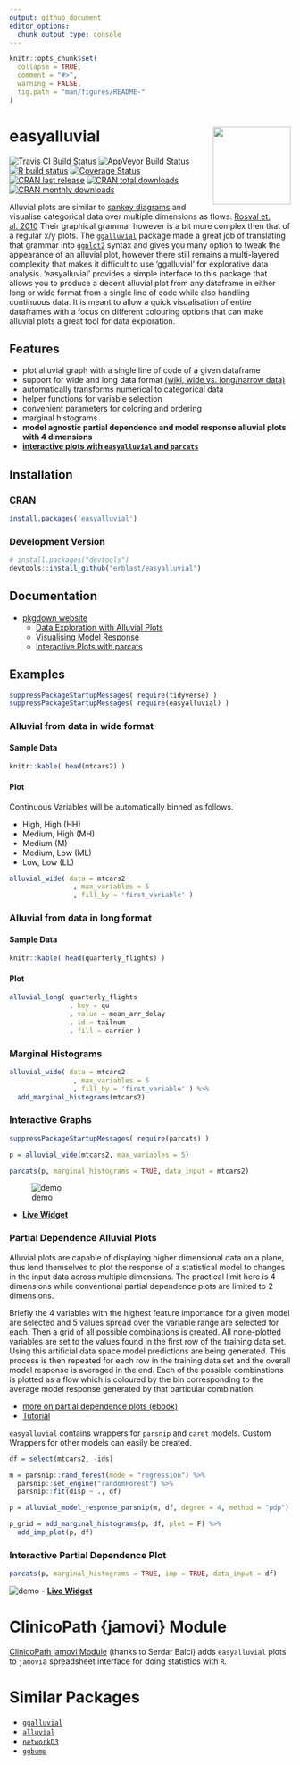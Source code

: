 ```yaml
---
output: github_document
editor_options: 
  chunk_output_type: console
---
```


<!-- README.md is generated from README.Rmd. Please edit that file -->

```r
knitr::opts_chunk$set(
  collapse = TRUE,
  comment = "#>",
  warning = FALSE,
  fig.path = "man/figures/README-"
)
```

# easyalluvial <a href='https://erblast.github.io/easyalluvial'><img src='man/figures/logo.png' align="right" height="139" /></a>

[![Travis CI Build Status](https://travis-ci.org/erblast/easyalluvial.svg?branch=master)](https://travis-ci.org/erblast/easyalluvial) 
[![AppVeyor Build Status](https://ci.appveyor.com/api/projects/status/github/erblast/easyalluvial?branch=master&svg=true)](https://ci.appveyor.com/project/erblast/easyalluvial) 
[![R build status](https://github.com/erblast/easyalluvial/workflows/R-CMD-check/badge.svg)](https://github.com/erblast/easyalluvial/actions)
[![Coverage Status](https://img.shields.io/codecov/c/github/erblast/easyalluvial/master.svg)](https://codecov.io/github/erblast/easyalluvial?branch=master)
[![CRAN last release](https://www.r-pkg.org/badges/last-release/easyalluvial)](https://CRAN.R-project.org/package=easyalluvial)
[![CRAN total downloads](https://cranlogs.r-pkg.org/badges/grand-total/easyalluvial)](https://CRAN.R-project.org/package=easyalluvial)
[![CRAN monthly downloads](https://cranlogs.r-pkg.org/badges/easyalluvial)](https://CRAN.R-project.org/package=easyalluvial)

Alluvial plots are similar to [sankey diagrams](https://en.wikipedia.org/wiki/Sankey_diagram) and visualise categorical data over multiple dimensions as flows. [Rosval et. al. 2010](https://journals.plos.org/plosone/article?id=10.1371/journal.pone.0008694) Their graphical grammar however is a bit more complex then that of a regular x/y plots. The [`ggalluvial`](http://corybrunson.github.io/ggalluvial/) package made a great job of translating that grammar into [`ggplot2`](https://github.com/tidyverse/ggplot2) syntax and gives you many option to tweak the appearance of an alluvial plot, however there still remains a multi-layered complexity that makes it difficult to use 'ggalluvial' for explorative data analysis. 'easyalluvial' provides a simple interface to this package that allows you to produce a decent alluvial plot from any dataframe in either long or wide format from a single line of code while also handling continuous data. It is meant to allow a quick visualisation of entire dataframes with a focus on different colouring options that can make alluvial plots a great tool for data exploration.

## Features
- plot alluvial graph with a single line of code of a given dataframe
- support for wide and long data format [(wiki, wide vs. long/narrow data)](https://en.wikipedia.org/wiki/Wide_and_narrow_data)
- automatically transforms numerical to categorical data
- helper functions for variable selection
- convenient parameters for coloring and ordering
- marginal histograms
- **model agnostic partial dependence and model response alluvial plots with 4 dimensions**
- **[interactive plots with `easyalluvial` and `parcats`](https://erblast.github.io/parcats/articles/parcats.html)**

## Installation

### CRAN

```r
install.packages('easyalluvial')
```


### Development Version


```r

# install.packages("devtools")
devtools::install_github("erblast/easyalluvial")
```

## Documentation

- [pkgdown website](https://erblast.github.io/easyalluvial/)
  * [Data Exploration with Alluvial Plots](https://erblast.github.io/easyalluvial/articles/data_exploration.html)
  * [Visualising Model Response ](https://erblast.github.io/easyalluvial/articles/model_response.html)
  * [Interactive Plots with parcats](https://erblast.github.io/easyalluvial/articles/parcats.html)

## Examples

```r
suppressPackageStartupMessages( require(tidyverse) )
suppressPackageStartupMessages( require(easyalluvial) )

```


### Alluvial from data in wide format

#### Sample Data

```r

knitr::kable( head(mtcars2) )
```

#### Plot

Continuous Variables will be automatically binned as follows.

- High, High (HH)
- Medium, High (MH)
- Medium (M)
- Medium, Low (ML)
- Low, Low (LL)

```r

alluvial_wide( data = mtcars2
                , max_variables = 5
                , fill_by = 'first_variable' )

```


### Alluvial from data in long format

#### Sample Data

```r
knitr::kable( head(quarterly_flights) )
```

#### Plot 
 
```r

alluvial_long( quarterly_flights
               , key = qu
               , value = mean_arr_delay
               , id = tailnum
               , fill = carrier )

```



### Marginal Histograms

```r
alluvial_wide( data = mtcars2
                , max_variables = 5
                , fill_by = 'first_variable' ) %>%
  add_marginal_histograms(mtcars2)

```

### Interactive Graphs

```r

suppressPackageStartupMessages( require(parcats) )

p = alluvial_wide(mtcars2, max_variables = 5)

parcats(p, marginal_histograms = TRUE, data_input = mtcars2)

```

![demo](https://raw.githubusercontent.com/erblast/parcats/master/man/figures/demo1.gif)

- **[Live Widget](https://erblast.github.io/parcats/articles/parcats.html)**


### Partial Dependence Alluvial Plots

Alluvial plots are capable of displaying higher dimensional data on a plane, thus lend themselves to plot the response of a statistical model to changes in the input data across multiple dimensions. The practical limit here is 4 dimensions while conventional partial dependence plots are limited to 2 dimensions.

Briefly the 4 variables with the highest feature importance for a given model are selected and 5 values spread over the variable range are selected for each. Then a grid of all possible combinations is created. All none-plotted variables are set to the values found in the first row of the training data set. Using this artificial data space model predictions are being generated. This process is then repeated for each row in the training data set and the overall model response is averaged in the end. Each of the possible combinations is plotted as a flow which is coloured by the bin corresponding to the average model response generated by that particular combination.

- [more on partial dependence plots (ebook)](https://christophm.github.io/interpretable-ml-book/)
- [Tutorial](https://www.datisticsblog.com/2019/04/visualising-model-response-with-easyalluvial/)

`easyalluvial` contains wrappers for `parsnip` and `caret` models. Custom Wrappers for other models can easily be created.

```r

df = select(mtcars2, -ids)

m = parsnip::rand_forest(mode = "regression") %>%
  parsnip::set_engine("randomForest") %>%
  parsnip::fit(disp ~ ., df)

p = alluvial_model_response_parsnip(m, df, degree = 4, method = "pdp")

p_grid = add_marginal_histograms(p, df, plot = F) %>%
  add_imp_plot(p, df)

```

### Interactive Partial Dependence Plot

```r

parcats(p, marginal_histograms = TRUE, imp = TRUE, data_input = df)
```

![demo](https://raw.githubusercontent.com/erblast/parcats/master/man/figures/demo2.gif)
- **[Live Widget](https://erblast.github.io/parcats/articles/parcats.html)**  


# ClinicoPath {jamovi} Module

[ClinicoPath jamovi Module](https://github.com/sbalci/ClinicoPathJamoviModule) (thanks to Serdar Balci) adds `easyalluvial` plots to `jamovi`a spreadsheet interface for doing statistics with `R`.


# Similar Packages

- [`ggalluvial`](https://github.com/corybrunson/ggalluvial/)
- [`alluvial`](https://github.com/mbojan/alluvial)
- [`networkD3`](https://github.com/christophergandrud/networkD3)
- [`ggbump`](https://github.com/davidsjoberg/ggbump)